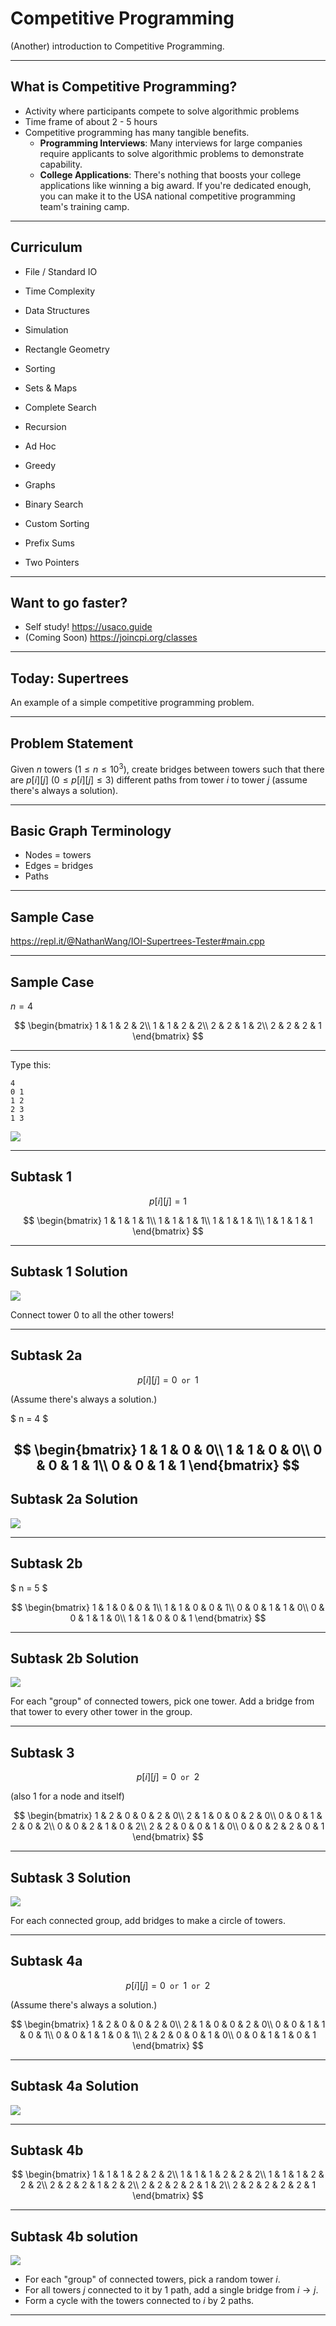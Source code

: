 

<h1 style={{ letterSpacing: "0px", textAlign: "center" }}>Competitive Programming</h1>

<TightParagraphs>
(Another) introduction to Competitive Programming.
</TightParagraphs>

---

## What is Competitive Programming?

<Content>

- Activity where participants compete to solve algorithmic problems
- Time frame of about 2 - 5 hours
- Competitive programming has many tangible benefits.
  - **Programming Interviews**: Many interviews for large companies require applicants to solve algorithmic problems to demonstrate capability.
  - **College Applications**: There's nothing that boosts your college applications like winning a big award. If you're dedicated enough, you can make it to the USA national competitive programming team's training camp.

</Content>

---

## Curriculum

<Content>

<div style={{ display: "grid", gridTemplateColumns: "1fr 1fr", gridGap: "3rem", margin: "2rem auto" }}>

- File / Standard IO
- Time Complexity
- Data Structures
- Simulation
- Rectangle Geometry
- Sorting
- Sets & Maps
- Complete Search


- Recursion
- Ad Hoc
- Greedy
- Graphs
- Binary Search
- Custom Sorting
- Prefix Sums
- Two Pointers

</div>

</Content>

---

## Want to go faster?

- Self study! https://usaco.guide
- (Coming Soon) https://joincpi.org/classes

---

## Today: Supertrees

<Content>

An example of a simple competitive programming problem.

</Content>

---

## Problem Statement

<Content>

Given $n$ towers $(1 \le n \le 10^3)$, create bridges between towers such that there are $p[i][j]$ $(0 \le p[i][j] \le 3)$ different paths from tower $i$ to tower $j$ (assume there's always a solution).

</Content>

---

## Basic Graph Terminology

- Nodes = towers
- Edges = bridges
- Paths

---

## Sample Case

https://repl.it/@NathanWang/IOI-Supertrees-Tester#main.cpp

---

## Sample Case

<!-- the bars are there to make sure everything is aligned properly -->

$n = 4$

$$
\begin{bmatrix}
1 & 1 & 2 & 2\\
1 & 1 & 2 & 2\\
2 & 2 & 1 & 2\\
2 & 2 & 2 & 1
\end{bmatrix}
$$

---

<Split>
<div> 

Type this:

```
4
0 1
1 2
2 3
1 3
```

</div>

<div>
<img src={img} />
</div>
</Split>

---

## Subtask 1

$$
p[i][j] = 1
$$

$$
\begin{bmatrix}
1 & 1 & 1 & 1\\
1 & 1 & 1 & 1\\
1 & 1 & 1 & 1\\
1 & 1 & 1 & 1
\end{bmatrix}
$$

---

## Subtask 1 Solution


<img src={img6} />

<Appear>

Connect tower $0$ to all the other towers!

</Appear>

---

## Subtask 2a

$$
p[i][j] = 0 \texttt{ or } 1
$$

(Assume there's always a solution.)

$ n = 4 $

$$
\begin{bmatrix}
1 & 1 & 0 & 0\\
1 & 1 & 0 & 0\\
0 & 0 & 1 & 1\\
0 & 0 & 1 & 1
\end{bmatrix}
$$
---

## Subtask 2a Solution


<img src={img2} />

---

## Subtask 2b

$ n = 5 $

$$
\begin{bmatrix}
1 & 1 & 0 & 0 & 1\\
1 & 1 & 0 & 0 & 1\\
0 & 0 & 1 & 1 & 0\\
0 & 0 & 1 & 1 & 0\\
1 & 1 & 0 & 0 & 1
\end{bmatrix}
$$

---

## Subtask 2b Solution


<img src={img5} />

<div style={{ marginBottom: "2em" }}>
<Content>

<Appear>

For each "group" of connected towers, pick one tower. Add a bridge from that tower to every other tower in the group.

</Appear>

</Content>
</div>

---

## Subtask 3

$$
p[i][j] = 0 \texttt{ or } 2
$$

(also 1 for a node and itself)

$$
\begin{bmatrix}
1 & 2 & 0 & 0 & 2 & 0\\
2 & 1 & 0 & 0 & 2 & 0\\
0 & 0 & 1 & 2 & 0 & 2\\
0 & 0 & 2 & 1 & 0 & 2\\
2 & 2 & 0 & 0 & 1 & 0\\
0 & 0 & 2 & 2 & 0 & 1
\end{bmatrix}
$$

---

## Subtask 3 Solution


<img src={img3} />

<div style={{ marginBottom: "2em" }}>

<Content>

<Appear>

For each connected group, add bridges to make a circle of towers.

</Appear>

</Content>

</div>

---

## Subtask 4a

$$
p[i][j] = 0 \texttt{ or } 1 \texttt{ or } 2
$$

(Assume there's always a solution.)

$$
\begin{bmatrix}
1 & 2 & 0 & 0 & 2 & 0\\
2 & 1 & 0 & 0 & 2 & 0\\
0 & 0 & 1 & 1 & 0 & 1\\
0 & 0 & 1 & 1 & 0 & 1\\
2 & 2 & 0 & 0 & 1 & 0\\
0 & 0 & 1 & 1 & 0 & 1
\end{bmatrix}
$$

---

## Subtask 4a Solution


<img src={img4} />

---

## Subtask 4b

$$
\begin{bmatrix}
1 & 1 & 1 & 2 & 2 & 2\\
1 & 1 & 1 & 2 & 2 & 2\\
1 & 1 & 1 & 2 & 2 & 2\\
2 & 2 & 2 & 1 & 2 & 2\\
2 & 2 & 2 & 2 & 1 & 2\\
2 & 2 & 2 & 2 & 2 & 1
\end{bmatrix}
$$

---

## Subtask 4b solution


<img src={img7} />

<Content>

<div style={{ marginBottom: "2em" }}>

<Appear>

- For each "group" of connected towers, pick a random tower $i$.
- For all towers $j$ connected to it by $1$ path, add a single bridge from $i \rightarrow j$.
- Form a cycle with the towers connected to $i$ by $2$ paths.

</Appear>

</div>

</Content>

---

